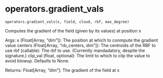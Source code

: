 # operators.gradient_vals { #updes.operators.gradient_vals }

`operators.gradient_vals(x, field, cloud, rbf, max_degree)`

Computes the gradient of the field (given by its values) at position x

Args:
    x (Float[Array, "dim"]): The position at which to conmpute the gradient value
    centers (Float[Array, "nb_centers, dim"]): The centroids of the RBF to use
    rbf (callable): The rbf to use. (Currently mandadatory, despite the signature.)
    clip_val (float, optional): The limit to which to clip the value to avoid blowup. Defaults to None.

Returns:
    Float[Array, "dim"]: The gradient of the field at x
